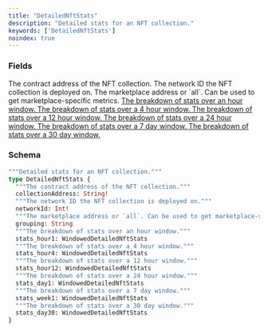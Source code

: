 ```yaml
---
title: "DetailedNftStats"
description: "Detailed stats for an NFT collection."
keywords: ['DetailedNftStats']
noindex: true
---
```


### Fields

<ResponseField name="collectionAddress" type="String!" required>
  The contract address of the NFT collection.
</ResponseField>

<ResponseField name="networkId" type="Int!" required>
  The network ID the NFT collection is deployed on.
</ResponseField>

<ResponseField name="grouping" type="String">
  The marketplace address or `all`. Can be used to get marketplace-specific metrics.
</ResponseField>

<a href="/api-reference/types/windoweddetailednftstats">
  <ResponseField name="stats_hour1" type="WindowedDetailedNftStats">
    The breakdown of stats over an hour window.
  </ResponseField>
</a>

<a href="/api-reference/types/windoweddetailednftstats">
  <ResponseField name="stats_hour4" type="WindowedDetailedNftStats">
    The breakdown of stats over a 4 hour window.
  </ResponseField>
</a>

<a href="/api-reference/types/windoweddetailednftstats">
  <ResponseField name="stats_hour12" type="WindowedDetailedNftStats">
    The breakdown of stats over a 12 hour window.
  </ResponseField>
</a>

<a href="/api-reference/types/windoweddetailednftstats">
  <ResponseField name="stats_day1" type="WindowedDetailedNftStats">
    The breakdown of stats over a 24 hour window.
  </ResponseField>
</a>

<a href="/api-reference/types/windoweddetailednftstats">
  <ResponseField name="stats_week1" type="WindowedDetailedNftStats">
    The breakdown of stats over a 7 day window.
  </ResponseField>
</a>

<a href="/api-reference/types/windoweddetailednftstats">
  <ResponseField name="stats_day30" type="WindowedDetailedNftStats">
    The breakdown of stats over a 30 day window.
  </ResponseField>
</a>

### Schema


```graphql 
"""Detailed stats for an NFT collection."""
type DetailedNftStats {
  """The contract address of the NFT collection."""
  collectionAddress: String!
  """The network ID the NFT collection is deployed on."""
  networkId: Int!
  """The marketplace address or `all`. Can be used to get marketplace-specific metrics."""
  grouping: String
  """The breakdown of stats over an hour window."""
  stats_hour1: WindowedDetailedNftStats
  """The breakdown of stats over a 4 hour window."""
  stats_hour4: WindowedDetailedNftStats
  """The breakdown of stats over a 12 hour window."""
  stats_hour12: WindowedDetailedNftStats
  """The breakdown of stats over a 24 hour window."""
  stats_day1: WindowedDetailedNftStats
  """The breakdown of stats over a 7 day window."""
  stats_week1: WindowedDetailedNftStats
  """The breakdown of stats over a 30 day window."""
  stats_day30: WindowedDetailedNftStats
}
```
